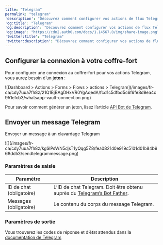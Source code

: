 ---
title: "Telegram"
permalink: "telegram"
'description': "Découvrez comment configurer vos actions de flux Telegram pour envoyer des messages."
'og:title': "Telegram"
'og:description': "Découvrez comment configurer vos actions de flux Telegram pour envoyer des messages."
'og:image': "https://cdn2.auth0.com/docs/1.14567.0/img/share-image.png"
'twitter:title': "Telegram"
'twitter:description': "Découvrez comment configurer vos actions de flux Telegram pour envoyer des messages."
---

## Configurer la connexion à votre coffre-fort

Pour configurer une connexion au coffre-fort pour vos actions Telegram, vous aurez besoin d’un **jeton** :

<Frame>![Dashboard > Actions > Forms > Flows > actions > Telegram](/images/fr-ca/cdy7uua7fh8z/21Q1BjBAgDHxVR0YgAqedA/fcd1c5dfbd5c6f6fe8d9ea4c951efcb3/whatsapp-vault-connection.png)</Frame>

Pour savoir comment générer un jeton, lisez l’article [API Bot de Telegram](https://core.telegram.org/#bot-api).

## Envoyer un message Telegram

Envoyer un message à un clavardage Telegram

<Frame>![](/images/fr-ca/cdy7uua7fh8z/kgSIPsWN5djsT1yQqg5Z8/fea0821d0e919c5101d01b84b968dd53/sendtelegrammessage.png)</Frame>

### Paramètres de saisie

<table class="table">
<thead>
<tr>
<th><b>Paramètre</b></th>
<th><b>Description</b></th>
</tr>
</thead>
<tbody>
<tr>
<td>ID de chat (obligatoire)</td>
<td>L’ID de chat Telegram. Doit être obtenu auprès du <a href="https://core.telegram.org/bots">Telegram’s Bot Father</a>.</td>
</tr>
<tr>
<td>Messages (obligatoire)</td>
<td>Le contenu du corps du message Telegram.</td>
</tr>
</tbody>
</table>

### Paramètres de sortie

Vous trouverez les codes de réponse et d’état attendus dans la [documentation de Telegram](https://core.telegram.org/method/messages.sendMessage).